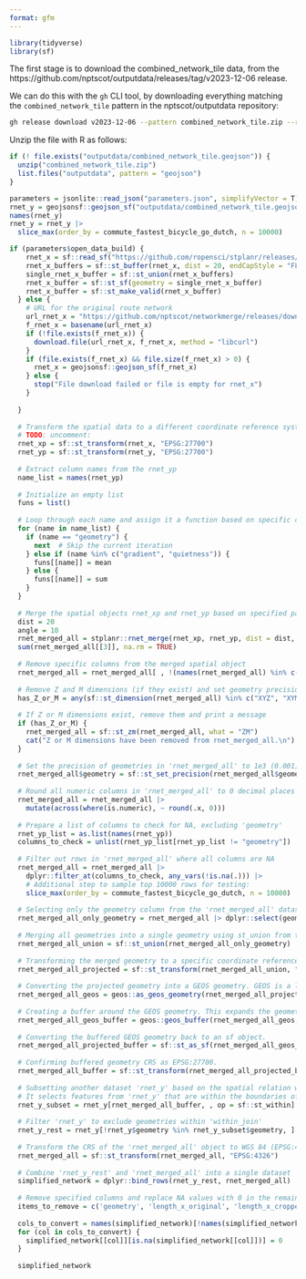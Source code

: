 ```yaml
---
format: gfm
---
```


```r
library(tidyverse)
library(sf)
```

The first stage is to download the combined_network_tile data, from the https://github.com/nptscot/outputdata/releases/tag/v2023-12-06 release.

We can do this with the `gh` CLI tool, by downloading everything matching the `combined_network_tile` pattern in the nptscot/outputdata repository:

```bash
gh release download v2023-12-06 --pattern combined_network_tile.zip --repo nptscot/outputdata
```

Unzip the file with R as follows:

```r
if (! file.exists("outputdata/combined_network_tile.geojson")) {
  unzip("combined_network_tile.zip")
  list.files("outputdata", pattern = "geojson")
}
```

```r
parameters = jsonlite::read_json("parameters.json", simplifyVector = T)
rnet_y = geojsonsf::geojson_sf("outputdata/combined_network_tile.geojson")
names(rnet_y)
rnet_y = rnet_y |>
  slice_max(order_by = commute_fastest_bicycle_go_dutch, n = 10000)
```

```r
if (parameters$open_data_build) {
    rnet_x = sf::read_sf("https://github.com/ropensci/stplanr/releases/download/v1.0.2/rnet_x_ed.geojson")
    rnet_x_buffers = sf::st_buffer(rnet_x, dist = 20, endCapStyle = "FLAT")
    single_rnet_x_buffer = sf::st_union(rnet_x_buffers)
    rnet_x_buffer = sf::st_sf(geometry = single_rnet_x_buffer)
    rnet_x_buffer = sf::st_make_valid(rnet_x_buffer)
  } else {
    # URL for the original route network
    url_rnet_x = "https://github.com/nptscot/networkmerge/releases/download/v0.1/OS_Scotland_Network.geojson"
    f_rnet_x = basename(url_rnet_x)
    if (!file.exists(f_rnet_x)) {
      download.file(url_rnet_x, f_rnet_x, method = "libcurl")
    }
    if (file.exists(f_rnet_x) && file.size(f_rnet_x) > 0) {
      rnet_x = geojsonsf::geojson_sf(f_rnet_x)
    } else {
      stop("File download failed or file is empty for rnet_x")
    }
    
  }
  
  # Transform the spatial data to a different coordinate reference system (EPSG:27700)
  # TODO: uncomment:
  rnet_xp = sf::st_transform(rnet_x, "EPSG:27700")
  rnet_yp = sf::st_transform(rnet_y, "EPSG:27700")
  
  # Extract column names from the rnet_yp
  name_list = names(rnet_yp)
  
  # Initialize an empty list
  funs = list()
  
  # Loop through each name and assign it a function based on specific conditions
  for (name in name_list) {
    if (name == "geometry") {
      next  # Skip the current iteration
    } else if (name %in% c("gradient", "quietness")) {
      funs[[name]] = mean
    } else {
      funs[[name]] = sum
    }
  }
  
  # Merge the spatial objects rnet_xp and rnet_yp based on specified parameters
  dist = 20
  angle = 10
  rnet_merged_all = stplanr::rnet_merge(rnet_xp, rnet_yp, dist = dist, segment_length = 10, funs = funs, max_angle_diff = 20)  #
  sum(rnet_merged_all[[3]], na.rm = TRUE)
  
  # Remove specific columns from the merged spatial object
  rnet_merged_all = rnet_merged_all[ , !(names(rnet_merged_all) %in% c('identifier','length_x'))]
  
  # Remove Z and M dimensions (if they exist) and set geometry precision
  has_Z_or_M = any(sf::st_dimension(rnet_merged_all) %in% c("XYZ", "XYM", "XYZM"))
  
  # If Z or M dimensions exist, remove them and print a message
  if (has_Z_or_M) {
    rnet_merged_all = sf::st_zm(rnet_merged_all, what = "ZM")
    cat("Z or M dimensions have been removed from rnet_merged_all.\n")
  }
  
  # Set the precision of geometries in 'rnet_merged_all' to 1e3 (0.001)
  rnet_merged_all$geometry = sf::st_set_precision(rnet_merged_all$geometry, 1e3)
  
  # Round all numeric columns in 'rnet_merged_all' to 0 decimal places
  rnet_merged_all = rnet_merged_all |>
    mutate(across(where(is.numeric), ~ round(.x, 0)))
  
  # Prepare a list of columns to check for NA, excluding 'geometry'
  rnet_yp_list = as.list(names(rnet_yp))
  columns_to_check = unlist(rnet_yp_list[rnet_yp_list != "geometry"])
  
  # Filter out rows in 'rnet_merged_all' where all columns are NA
  rnet_merged_all = rnet_merged_all |>
    dplyr::filter_at(columns_to_check, any_vars(!is.na(.))) |>
    # Additional step to sample top 10000 rows for testing:
    slice_max(order_by = commute_fastest_bicycle_go_dutch, n = 10000)
  
  # Selecting only the geometry column from the 'rnet_merged_all' dataset.
  rnet_merged_all_only_geometry = rnet_merged_all |> dplyr::select(geometry)
  
  # Merging all geometries into a single geometry using st_union from the sf package.
  rnet_merged_all_union = sf::st_union(rnet_merged_all_only_geometry)
  
  # Transforming the merged geometry to a specific coordinate reference system (CRS), EPSG:27700.
  rnet_merged_all_projected = sf::st_transform(rnet_merged_all_union, "EPSG:27700")
  
  # Converting the projected geometry into a GEOS geometry. GEOS is a library used for spatial operations.
  rnet_merged_all_geos = geos::as_geos_geometry(rnet_merged_all_projected)
  
  # Creating a buffer around the GEOS geometry. This expands the geometry by a specified distance (in meters).
  rnet_merged_all_geos_buffer = geos::geos_buffer(rnet_merged_all_geos, distance = 30, params = geos::geos_buffer_params(quad_segs = 4))
  
  # Converting the buffered GEOS geometry back to an sf object.
  rnet_merged_all_projected_buffer = sf::st_as_sf(rnet_merged_all_geos_buffer)
  
  # Confirming buffered geometry CRS as EPSG:27700.
  rnet_merged_all_buffer = sf::st_transform(rnet_merged_all_projected_buffer, "EPSG:4326")
  
  # Subsetting another dataset 'rnet_y' based on the spatial relation with 'rnet_merged_all_buffer'.
  # It selects features from 'rnet_y' that are within the boundaries of 'rnet_merged_all_buffer'.
  rnet_y_subset = rnet_y[rnet_merged_all_buffer, , op = sf::st_within]
  
  # Filter 'rnet_y' to exclude geometries within 'within_join'
  rnet_y_rest = rnet_y[!rnet_y$geometry %in% rnet_y_subset$geometry, ]
  
  # Transform the CRS of the 'rnet_merged_all' object to WGS 84 (EPSG:4326)
  rnet_merged_all = sf::st_transform(rnet_merged_all, "EPSG:4326")
  
  # Combine 'rnet_y_rest' and 'rnet_merged_all' into a single dataset
  simplified_network = dplyr::bind_rows(rnet_y_rest, rnet_merged_all)
  
  # Remove specified columns and replace NA values with 0 in the remaining columns
  items_to_remove = c('geometry', 'length_x_original', 'length_x_cropped')
  
  cols_to_convert = names(simplified_network)[!names(simplified_network) %in% items_to_remove]
  for (col in cols_to_convert) {
    simplified_network[[col]][is.na(simplified_network[[col]])] = 0
  }
  
  simplified_network
```
